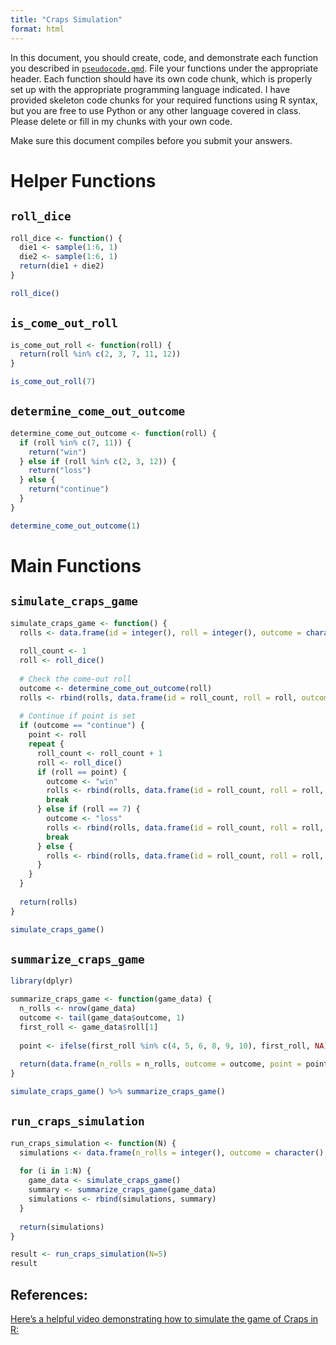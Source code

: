 ```yaml
---
title: "Craps Simulation"
format: html
---
```



In this document, you should create, code, and demonstrate each function you described in [`pseudocode.qmd`](pseudocode.qmd).
File your functions under the appropriate header. 
Each function should have its own code chunk, which is properly set up with the appropriate programming language indicated.
I have provided skeleton code chunks for your required functions using R syntax, but you are free to use Python or any other language covered in class. 
Please delete or fill in my chunks with your own code.

Make sure this document compiles before you submit your answers.

# Helper Functions

## `roll_dice`

```r
roll_dice <- function() {
  die1 <- sample(1:6, 1)
  die2 <- sample(1:6, 1)
  return(die1 + die2)
}
```

```r
roll_dice()
```

## `is_come_out_roll`

```r
is_come_out_roll <- function(roll) {
  return(roll %in% c(2, 3, 7, 11, 12))
}
```

```r
is_come_out_roll(7)
```

## `determine_come_out_outcome`

```r
determine_come_out_outcome <- function(roll) {
  if (roll %in% c(7, 11)) {
    return("win")
  } else if (roll %in% c(2, 3, 12)) {
    return("loss")
  } else {
    return("continue")
  }
}
```

```r
determine_come_out_outcome(1)
```

# Main Functions

## `simulate_craps_game`

```r
simulate_craps_game <- function() {
  rolls <- data.frame(id = integer(), roll = integer(), outcome = character(), stringsAsFactors = FALSE)
  
  roll_count <- 1
  roll <- roll_dice()
  
  # Check the come-out roll
  outcome <- determine_come_out_outcome(roll)
  rolls <- rbind(rolls, data.frame(id = roll_count, roll = roll, outcome = outcome))
  
  # Continue if point is set
  if (outcome == "continue") {
    point <- roll
    repeat {
      roll_count <- roll_count + 1
      roll <- roll_dice()
      if (roll == point) {
        outcome <- "win"
        rolls <- rbind(rolls, data.frame(id = roll_count, roll = roll, outcome = outcome))
        break
      } else if (roll == 7) {
        outcome <- "loss"
        rolls <- rbind(rolls, data.frame(id = roll_count, roll = roll, outcome = outcome))
        break
      } else {
        rolls <- rbind(rolls, data.frame(id = roll_count, roll = roll, outcome = "continue"))
      }
    }
  }
  
  return(rolls)
}
```

```r
simulate_craps_game()
```

## `summarize_craps_game`

```r
library(dplyr)

summarize_craps_game <- function(game_data) {
  n_rolls <- nrow(game_data)
  outcome <- tail(game_data$outcome, 1)
  first_roll <- game_data$roll[1]
  
  point <- ifelse(first_roll %in% c(4, 5, 6, 8, 9, 10), first_roll, NA)
  
  return(data.frame(n_rolls = n_rolls, outcome = outcome, point = point))
}
```

```r
simulate_craps_game() %>% summarize_craps_game()
```

## `run_craps_simulation`

```r
run_craps_simulation <- function(N) {
  simulations <- data.frame(n_rolls = integer(), outcome = character(), point = integer(), stringsAsFactors = FALSE)
  
  for (i in 1:N) {
    game_data <- simulate_craps_game()
    summary <- summarize_craps_game(game_data)
    simulations <- rbind(simulations, summary)
  }
  
  return(simulations)
}
```

```r
result <- run_craps_simulation(N=5)
result
```
## References:

[Here's a helpful video demonstrating how to simulate the game of Craps in R:](https://www.youtube.com/embed/BXRfDShFwXo)
